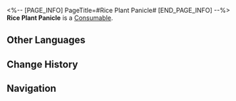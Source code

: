 <%-- [PAGE_INFO]
PageTitle=#Rice Plant Panicle#
[END_PAGE_INFO] --%>
{{Item Infobox
|id          = 401010
|image       = Item Rice Plant Panicle.png
|type        = Consumable
|invCategory = Consumables
|rarity      = 2
|effect      = Upon use, increases Incoming Healing of all allies by 18% for the next battle.
|description = The pleasant smell gives you good appetite, so you choose not to ask why seeds planted on Protein Rice can yield flowers.
|source1     = [[Omni-Synthesizer]]
}}
{{Description|''"The wind carries its fragrance down the waterway."''}}
'''Rice Plant Panicle''' is a [[Consumable]].

==Other Languages==
{{Other Languages
|en   = Rice Plant Panicle
|zhs  = 稻花
|zht  = 稻花
|ja   = 稲の花
|ko   = 벼꽃
|es   = Flores de arroz
|fr   = Plants de riz
|ru   = Цветок риса
|th   = Rice Plant Panicle
|vi   = Bông Lúa
|de   = Reisähre
|id   = Rice Plant Panicle
|pt   = Panícula de Arroz
}}

==Change History==
{{Change History|2.0}}

==Navigation==
{{Consumable Navbox}}